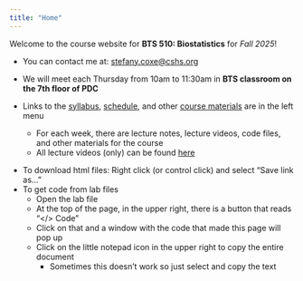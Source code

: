 ```yaml
---
title: "Home"
---
```


Welcome to the course website for **BTS 510: Biostatistics** for *Fall 2025*!

* You can contact me at: [stefany.coxe@cshs.org](mailto:stefany.coxe@cshs.org)

* We will meet each Thursday from 10am to 11:30am in **BTS classroom on the 7th floor of PDC**

* Links to the [syllabus](syllabus.qmd), [schedule](schedule.qmd), and other [course materials](materials.qmd) are in the left menu
  * For each week, there are lecture notes, lecture videos, code files, and other materials for the course
  * All lecture videos (only) can be found [here](https://www.youtube.com/playlist?list=PLKrGRYggZL-FMsgmeUCLxykMwO9WVsijt)

::: {.callout-note}
* To download html files: Right click (or control click) and select "Save link as..."
* To get code from lab files
  * Open the lab file
  * At the top of the page, in the upper right, there is a button that reads "</> Code"
  * Click on that and a window with the code that made this page will pop up
  * Click on the little notepad icon in the upper right to copy the entire document
    * Sometimes this doesn't work so just select and copy the text
:::